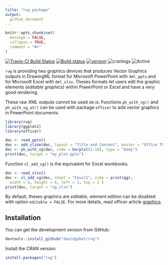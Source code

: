 ```yaml
---
title: "rvg package"
output:
  github_document
---
```


```r
knitr::opts_chunk$set(
  message = FALSE,
  collapse = TRUE,
  comment = "#>"
)
```

[![Travis-CI Build Status](https://travis-ci.org/davidgohel/rvg.svg?branch=master)](https://travis-ci.org/davidgohel/rvg)
[![Build status](https://ci.appveyor.com/api/projects/status/github/davidgohel/rvg?branch=master)](https://ci.appveyor.com/project/davidgohel/rvg/branch/master)
[![version](http://www.r-pkg.org/badges/version/rvg)](https://CRAN.R-project.org/package=rvg)
![cranlogs](http://cranlogs.r-pkg.org./badges/rvg)
![Active](http://www.repostatus.org/badges/latest/active.svg)


`rvg` is providing two graphics devices that produces Vector Graphics outputs in 
DrawingML format for Microsoft PowerPoint with `dml_pptx` and for Microsoft Excel 
with `dml_xlsx`. Theses formats let users edit the graphic elements (*editable 
graphics*) within PowerPoint or Excel and have a very good rendering. 

These raw XML outputs cannot be used *as is*. Functions `ph_with_vg()` and 
`ph_with_vg_at()` can be used with package `officer` to add vector graphics 
in PowerPoint documents. 

```r
library(rvg)
library(ggplot2)
library(officer)

doc <- read_pptx()
doc <- add_slide(doc, layout = "Title and Content", master = "Office Theme")
doc <- ph_with_vg(doc, code = barplot(1:10), type = "body")
print(doc, target = "my_plot.pptx")
```

Function `xl_add_vg()` is the equivalent for Excel workbooks. 

```r
doc <- read_xlsx()
doc <- xl_add_vg(doc, sheet = "Feuil1", code = print(gg), 
  width = 6, height = 6, left = 1, top = 2 )
print(doc, target = "vg.xlsx")
```

By default, theses graphics are *editable*, element edition can be disabled 
with  option `editable = FALSE`. For more details, read officer article 
[graphics](https://davidgohel.github.io/officer/articles/offcran/graphics.html).

## Installation

You can get the development version from GitHub:

```r
devtools::install_github("davidgohel/rvg")
```

Install the CRAN version:

```r
install.packages("rvg")
```


